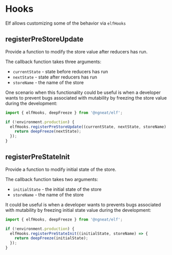 # Hooks

Elf allows customizing some of the behavior via `elfHooks`

## registerPreStoreUpdate

Provide a function to modify the store value after reducers has run.

The callback function takes three arguments:

- `currentState` - state before reducers has run
- `nextState` - state after reducers has run
- `storeName` - the name of the store

One scenario when this functionality could be useful is when a developer wants to prevent bugs associated with mutability by freezing the store value during the development:

```ts
import { elfHooks, deepFreeze } from '@ngneat/elf';

if (!environment.production) {
  elfHooks.registerPreStoreUpdate((currentState, nextState, storeName) => {
    return deepFreeze(nextState);
  });
}
```

## registerPreStateInit

Provide a function to modify initial state of the store.

The callback function takes two arguments:

- `initialState` - the initial state of the store
- `storeName` - the name of the store

It could be useful is when a developer wants to prevents bugs associated with mutability by freezing initial state value during the development:

```ts
import { elfHooks, deepFreeze } from '@ngneat/elf';

if (!environment.production) {
  elfHooks.registerPreStateInit((initialState, storeName) => {
    return deepFreeze(initialState);
  });
}
```
